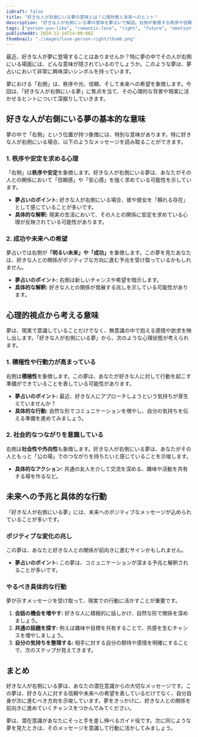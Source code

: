 ```yaml
---
isDraft: false
title: "好きな人が右側にいる夢の意味とは？心理状態と未来へのヒント"
description: "好きな人が右側にいる夢の意味を夢占いで解説。右側が象徴する秩序や信頼、そして未来の展望を心理学と合わせて深く紐解きます。"
tags: ["person-you-like", "romantic-love", "right", "future", "emotion", "success", "relationships", "hope"]
publishedAt: 2024-12-14T14:00:00Z
thumbnail: "./images/love-person-right/thumb.png"
---
```


最近、好きな人が夢に登場することはありませんか？特に夢の中でその人が右側にいる場面には、どんな意味が隠されているのでしょうか。このような夢は、夢占いにおいて非常に興味深いシンボルを持っています。

夢における「右側」は、秩序や光、信頼、そして未来への希望を象徴します。今回は、「好きな人が右側にいる夢」に焦点を当て、その心理的な背景や現実に活かせるヒントについて深掘りしていきます。

<TableOfContents />

<AdUnit />

## 好きな人が右側にいる夢の基本的な意味

夢の中で「右側」という位置が持つ象徴には、特別な意味があります。特に好きな人が右側にいる場合、以下のようなメッセージを読み取ることができます。

### 1. 秩序や安定を求める心理

「右側」は**秩序や安定**を象徴します。好きな人が右側にいる夢は、あなたがその人との関係において「信頼感」や「安心感」を強く求めている可能性を示しています。

- <strong>夢占いのポイント:</strong> 好きな人が右側にいる場合、彼や彼女を「頼れる存在」として感じていることが多いです。
- <strong>具体的な解釈:</strong> 現実の生活において、その人との関係に安定を求めている心理が反映されている可能性があります。

### 2. 成功や未来への希望

夢占いでは右側が<strong>「明るい未来」や「成功」</strong>を象徴します。この夢を見たあなたは、好きな人との関係がポジティブな方向に進む予兆を受け取っているかもしれません。

- <strong>夢占いのポイント:</strong> 右側は新しいチャンスや希望を暗示します。
- <strong>具体的な解釈:</strong> 好きな人との関係が発展する兆しを示している可能性があります。

<AdUnit />

## 心理的視点から考える意味

夢は、現実で意識していることだけでなく、無意識の中で抱える感情や欲求を映し出します。「好きな人が右側にいる夢」から、次のような心理状態が考えられます。

### 1. 積極性や行動力が高まっている

右側は<strong>積極性</strong>を象徴します。この夢は、あなたが好きな人に対して行動を起こす準備ができていることを表している可能性があります。

- <strong>夢占いのポイント:</strong> 最近、好きな人にアプローチしようという気持ちが芽生えていませんか？
- <strong>具体的な行動:</strong> 自然な形でコミュニケーションを増やし、自分の気持ちを伝える準備を進めてみましょう。

### 2. 社会的なつながりを意識している

右側は<strong>社会性や外向性</strong>も象徴します。好きな人が右側にいる夢は、あなたがその人ともっと「公の場」でのつながりを持ちたいと感じていることを示唆します。

- <strong>具体的なアクション:</strong> 共通の友人を介して交流を深める、趣味や活動を共有する場を作るなど。

<AdUnit />

## 未来への予兆と具体的な行動

「好きな人が右側にいる夢」には、未来へのポジティブなメッセージが込められていることが多いです。

### ポジティブな変化の兆し

この夢は、あなたと好きな人との関係が前向きに進むサインかもしれません。

- <strong>夢占いのポイント:</strong> この夢は、コミュニケーションが深まる予兆と解釈されることが多いです。

### やるべき具体的な行動

夢が示すメッセージを受け取って、現実での行動に活かすことが重要です。

1. <strong>会話の機会を増やす:</strong> 好きな人に積極的に話しかけ、自然な形で関係を深めましょう。
2. <strong>共通の話題を探す:</strong> 例えば趣味や目標を共有することで、共感を生むチャンスを増やしましょう。
3. <strong>自分の気持ちを整理する:</strong> 相手に対する自分の期待や感情を明確にすることで、次のステップが見えてきます。

<AdUnit />

## まとめ

好きな人が右側にいる夢は、あなたの潜在意識からの大切なメッセージです。この夢は、好きな人に対する信頼や未来への希望を表しているだけでなく、自分自身が次に進むべき方向を示唆しています。夢をきっかけに、好きな人との関係を前向きに進めていくチャンスをつかんでみてください。

夢は、潜在意識があなたにそっと手を差し伸べるガイド役です。次に同じような夢を見たときは、そのメッセージを意識して行動に活かしてみましょう。
